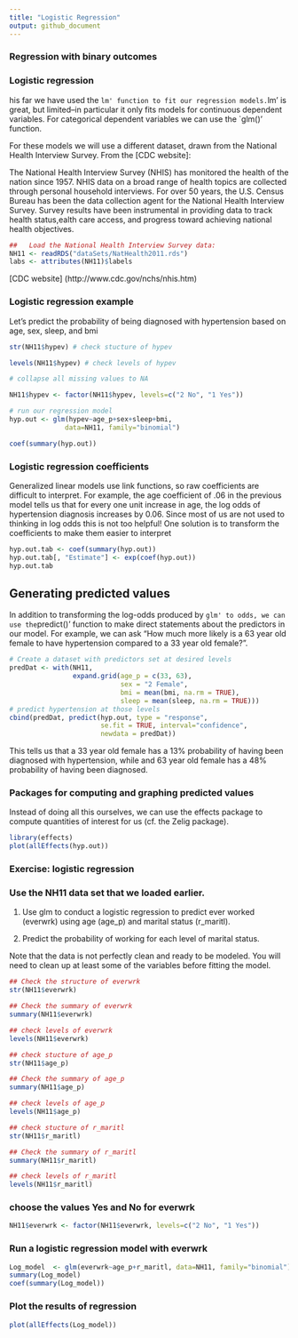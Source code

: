 ```yaml
---
title: "Logistic Regression"
output: github_document
---
```


### Regression with binary outcomes

### Logistic regression
his far we have used the `lm' function to fit our regression models.`lm' is great, but limited–in particular it only fits models for
continuous dependent variables. For categorical dependent variables we can use the `glm()' function.

For these models we will use a different dataset, drawn from the National Health Interview Survey. From the [CDC website]:

The National Health Interview Survey (NHIS) has monitored the health of the nation since 1957. NHIS data on a broad range of health topics are collected through personal household interviews. For over 50 years, the U.S. Census Bureau has been the data collection agent for the National Health Interview Survey. Survey results have been instrumental in providing data to track health status,ealth care access, and progress toward achieving national health objectives.

```r
##   Load the National Health Interview Survey data:
NH11 <- readRDS("dataSets/NatHealth2011.rds")
labs <- attributes(NH11)$labels
```

[CDC website] (http://www.cdc.gov/nchs/nhis.htm)

### Logistic regression example

Let's predict the probability of being diagnosed with hypertension based on age, sex, sleep, and bmi

```r
str(NH11$hypev) # check stucture of hypev

levels(NH11$hypev) # check levels of hypev

# collapse all missing values to NA

NH11$hypev <- factor(NH11$hypev, levels=c("2 No", "1 Yes"))

# run our regression model
hyp.out <- glm(hypev~age_p+sex+sleep+bmi,
              data=NH11, family="binomial")

coef(summary(hyp.out))
```

### Logistic regression coefficients

Generalized linear models use link functions, so raw coefficients are difficult to interpret. For example, the age coefficient of .06 in the  previous model tells us that for every one unit increase in age, the log odds of hypertension diagnosis increases by 0.06. Since most of us  are not used to thinking in log odds this is not too helpful! One solution is to transform the coefficients to make them easier to interpret

```r
hyp.out.tab <- coef(summary(hyp.out))
hyp.out.tab[, "Estimate"] <- exp(coef(hyp.out))
hyp.out.tab

```


## Generating predicted values
 
In addition to transforming the log-odds produced by `glm' to odds, we can use the `predict()' function to make direct statements about the  predictors in our model. For example, we can ask "How much more likely  is a 63 year old female to have hypertension compared to a 33 year old  female?".

```r
# Create a dataset with predictors set at desired levels
predDat <- with(NH11,
                expand.grid(age_p = c(33, 63),
                            sex = "2 Female",
                            bmi = mean(bmi, na.rm = TRUE),
                            sleep = mean(sleep, na.rm = TRUE)))
# predict hypertension at those levels
cbind(predDat, predict(hyp.out, type = "response",
                       se.fit = TRUE, interval="confidence",
                       newdata = predDat))

```
This tells us that a 33 year old female has a 13% probability of having been diagnosed with hypertension, while and 63 year old female has a 48% probability of having been diagnosed.

### Packages for  computing and graphing predicted values

Instead of doing all this ourselves, we can use the effects package to compute quantities of interest for us (cf. the Zelig package).

```r
library(effects)
plot(allEffects(hyp.out))
```

### Exercise: logistic regression

###   Use the NH11 data set that we loaded earlier.

1. Use glm to conduct a logistic regression to predict ever worked  (everwrk) using age (age_p) and marital status (r_maritl).

2. Predict the probability of working for each level of marital status.

Note that the data is not perfectly clean and ready to be modeled. You  will need to clean up at least some of the variables before fitting the model.

```r
## Check the structure of everwrk
str(NH11$everwrk)

## Check the summary of everwrk
summary(NH11$everwrk)

## check levels of everwrk
levels(NH11$everwrk)
```

```r
## check stucture of age_p
str(NH11$age_p)

## Check the summary of age_p
summary(NH11$age_p)

## check levels of age_p
levels(NH11$age_p)

```

```r
## check stucture of r_maritl
str(NH11$r_maritl)

## Check the summary of r_maritl
summary(NH11$r_maritl)

## check levels of r_maritl
levels(NH11$r_maritl)
```

###  choose the values Yes and No for everwrk
```r
NH11$everwrk <- factor(NH11$everwrk, levels=c("2 No", "1 Yes"))
```

### Run a logistic regression model with everwrk
```r
Log_model  <- glm(everwrk~age_p+r_maritl, data=NH11, family="binomial")
summary(Log_model)
coef(summary(Log_model))
```

### Plot the results of regression
```r
plot(allEffects(Log_model))
```